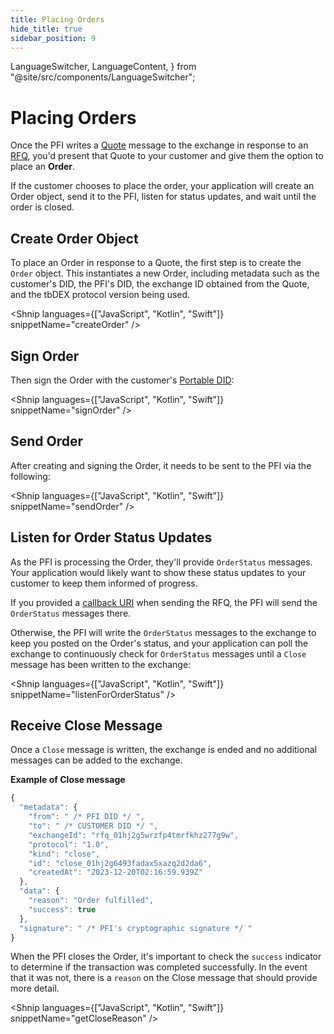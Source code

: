```yaml
---
title: Placing Orders
hide_title: true
sidebar_position: 9
---
```


  LanguageSwitcher,
  LanguageContent,
} from "@site/src/components/LanguageSwitcher";

# Placing Orders

Once the PFI writes a [Quote](/docs/tbdex/wallet/receive-quote) message to the exchange in response to an [RFQ](/docs/tbdex/wallet/send-rfq), you'd present that Quote to your customer and give them the option to place an **Order**.

If the customer chooses to place the order, your application will create an Order object, send it to the PFI, listen for status updates, and wait until the order is closed.

## Create Order Object

To place an Order in response to a Quote, the first step is to create the `Order` object.
This instantiates a new Order, including metadata such as the customer's DID, the PFI's DID, the exchange ID obtained from the Quote, and the tbDEX protocol version being used.

<Shnip
  languages={["JavaScript", "Kotlin", "Swift"]}
  snippetName="createOrder"
/>

## Sign Order

Then sign the Order with the customer's [Portable DID](/docs/glossary#portable-did):

<Shnip languages={["JavaScript", "Kotlin", "Swift"]} snippetName="signOrder" />

## Send Order

After creating and signing the Order, it needs to be sent to the PFI via the following:

<Shnip languages={["JavaScript", "Kotlin", "Swift"]} snippetName="sendOrder" />

## Listen for Order Status Updates

As the PFI is processing the Order, they'll provide `OrderStatus` messages.
Your application would likely want to show these status updates to your customer to keep them informed of progress.

If you provided a [callback URI](/docs/tbdex/wallet/send-rfq#send-rfq-to-pfi) when sending the RFQ, the PFI will send the `OrderStatus` messages there.

Otherwise, the PFI will write the `OrderStatus` messages to the exchange to keep you posted on the Order's status, and your application can poll the exchange to continuously check for `OrderStatus` messages until a `Close` message has been written to the exchange:

<Shnip
  languages={["JavaScript", "Kotlin", "Swift"]}
  snippetName="listenForOrderStatus"
/>

## Receive Close Message

Once a `Close` message is written, the exchange is ended and no additional messages can be added to the exchange.

**Example of Close message**

```js
{
  "metadata": {
    "from": " /* PFI DID */ ",
    "to": " /* CUSTOMER DID */ ",
    "exchangeId": "rfq_01hj2g5wrzfp4tmrfkhz277g9w",
    "protocol": "1.0",
    "kind": "close",
    "id": "close_01hj2g6493fadax5xazq2d2da6",
    "createdAt": "2023-12-20T02:16:59.939Z"
  },
  "data": {
    "reason": "Order fulfilled",
    "success": true
  },
  "signature": " /* PFI's cryptographic signature */ "
}
```

When the PFI closes the Order, it's important to check the `success` indicator to determine if the transaction was completed successfully.
In the event that it was not, there is a `reason` on the Close message that should provide more detail.

<Shnip
  languages={["JavaScript", "Kotlin", "Swift"]}
  snippetName="getCloseReason"
/>

